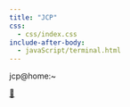 ```yaml
---
title: "JCP"
css:
  - css/index.css
include-after-body:
  - javaScript/terminal.html
---
```


<div id="terminal-wrapper">
<div class="terminal-window" role="region" aria-labelledby="terminal-title">
<div class="terminal-top">
<div class="traffic">
<span class="dot red"></span>
<span class="dot yellow"></span>
<span class="dot green"></span>
</div>
<div id="terminal-title" class="terminal-title">
jcp@home:~
</div>
</div>
<div id="terminal-body" class="terminal-body" aria-live="polite">
</div>
</div>
</div>

<!-- Background Info Widget -->
<a href="https://science.nasa.gov/mission/hubble/science/universe-uncovered/hubble-deep-fields/"
   target="_blank"
   rel="noopener noreferrer"
   class="bg-info-link-button"
   data-tooltip="Background Image Information: Hubble Ultra Deep Field">
  <span class="bg-info-icon">🌌</span>
</a>
